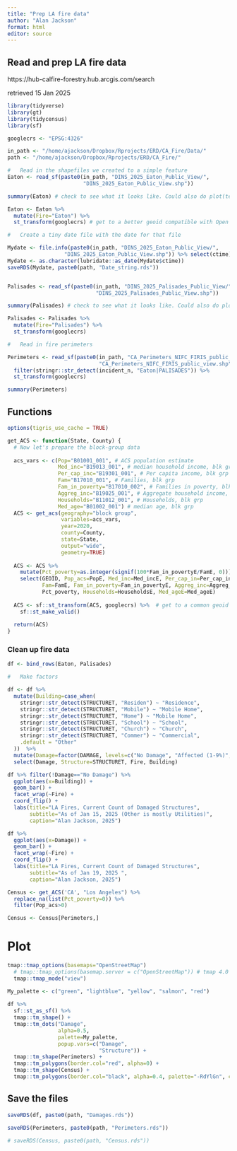 ```yaml
---
title: "Prep LA fire data"
author: "Alan Jackson"
format: html
editor: source
---
```



## Read and prep LA fire data

https://hub-calfire-forestry.hub.arcgis.com/search

retrieved 15 Jan 2025


```r
library(tidyverse)
library(gt)
library(tidycensus)
library(sf)

googlecrs <- "EPSG:4326"

in_path <- "/home/ajackson/Dropbox/Rprojects/ERD/CA_Fire/Data/"
path <- "/home/ajackson/Dropbox/Rprojects/ERD/CA_Fire/"

#   Read in the shapefiles we created to a simple feature
Eaton <- read_sf(paste0(in_path, "DINS_2025_Eaton_Public_View/",
                        "DINS_2025_Eaton_Public_View.shp"))

summary(Eaton) # check to see what it looks like. Could also do plot(temp)

Eaton <- Eaton %>% 
  mutate(Fire="Eaton") %>% 
  st_transform(googlecrs) # get to a better geoid compatible with Open maps

#   Create a tiny date file with the date for that file

Mydate <- file.info(paste0(in_path, "DINS_2025_Eaton_Public_View/",
                  "DINS_2025_Eaton_Public_View.shp")) %>% select(ctime)
Mydate <- as.character(lubridate::as_date(Mydate$ctime))
saveRDS(Mydate, paste0(path, "Date_string.rds"))


Palisades <- read_sf(paste0(in_path, "DINS_2025_Palisades_Public_View/",
                            "DINS_2025_Palisades_Public_View.shp"))

summary(Palisades) # check to see what it looks like. Could also do plot(temp)

Palisades <- Palisades %>% 
  mutate(Fire="Palisades") %>% 
  st_transform(googlecrs)

#   Read in fire perimeters

Perimeters <- read_sf(paste0(in_path, "CA_Perimeters_NIFC_FIRIS_public_view/",
                             "CA_Perimeters_NIFC_FIRIS_public_view.shp")) %>% 
  filter(stringr::str_detect(incident_n, "Eaton|PALISADES")) %>% 
  st_transform(googlecrs)

summary(Perimeters)

```

##    Functions

```r

options(tigris_use_cache = TRUE)

get_ACS <- function(State, County) {
  # Now let's prepare the block-group data
  
  acs_vars <- c(Pop="B01001_001", # ACS population estimate
                Med_inc="B19013_001", # median household income, blk grp
                Per_cap_inc="B19301_001", # Per capita income, blk grp
                Fam="B17010_001", # Families, blk grp
                Fam_in_poverty="B17010_002", # Families in poverty, blk grp
                Aggreg_inc="B19025_001", # Aggregate household income, blk grp
                Households="B11012_001", # Households, blk grp
                Med_age="B01002_001") # median age, blk grp
  ACS <- get_acs(geography="block group",
                 variables=acs_vars,
                 year=2020,
                 county=County,
                 state=State,
                 output="wide",
                 geometry=TRUE)
  
  ACS <- ACS %>% 
    mutate(Pct_poverty=as.integer(signif(100*Fam_in_povertyE/FamE, 0))) %>% 
    select(GEOID, Pop_acs=PopE, Med_inc=Med_incE, Per_cap_in=Per_cap_incE,
           Fam=FamE, Fam_in_poverty=Fam_in_povertyE, Aggreg_inc=Aggreg_incE,
           Pct_poverty, Households=HouseholdsE, Med_ageE=Med_ageE)
  
  ACS <- sf::st_transform(ACS, googlecrs) %>%  # get to a common geoid
    sf::st_make_valid()
  
  return(ACS)
}

```

###   Clean up fire data

```r
df <- bind_rows(Eaton, Palisades)

#   Make factors

df <- df %>% 
  mutate(Building=case_when(
    stringr::str_detect(STRUCTURET, "Residen") ~ "Residence",
    stringr::str_detect(STRUCTURET, "Mobile") ~ "Mobile Home",
    stringr::str_detect(STRUCTURET, "Home") ~ "Mobile Home",
    stringr::str_detect(STRUCTURET, "School") ~ "School",
    stringr::str_detect(STRUCTURET, "Church") ~ "Church",
    stringr::str_detect(STRUCTURET, "Commer") ~ "Commercial",
    .default = "Other"
  ))  %>% 
  mutate(Damage=factor(DAMAGE, levels=c("No Damage", "Affected (1-9%)", "Minor (10-25%)", "Major (26-50%)", "Destroyed (>50%)"))) %>% 
  select(Damage, Structure=STRUCTURET, Fire, Building)

df %>% filter(!Damage=="No Damage") %>% 
  ggplot(aes(x=Building)) +
  geom_bar() +
  facet_wrap(~Fire) +
  coord_flip() +
  labs(title="LA Fires, Current Count of Damaged Structures",
       subtitle="As of Jan 15, 2025 (Other is mostly Utilities)",
       caption="Alan Jackson, 2025")

df %>% 
  ggplot(aes(x=Damage)) +
  geom_bar() +
  facet_wrap(~Fire) +
  coord_flip() +
  labs(title="LA Fires, Current Count of Damaged Structures",
       subtitle="As of Jan 19, 2025 ",
       caption="Alan Jackson, 2025")

Census <- get_ACS('CA', "Los Angeles") %>% 
  replace_na(list(Pct_poverty=0)) %>% 
  filter(Pop_acs>0)

Census <- Census[Perimeters,]


```

#   Plot

```r

tmap::tmap_options(basemaps="OpenStreetMap")
  # tmap::tmap_options(basemap.server = c("OpenStreetMap")) # tmap 4.0
  tmap::tmap_mode("view")

My_palette <- c("green", "lightblue", "yellow", "salmon", "red")
  
df %>%  
  sf::st_as_sf() %>% 
  tmap::tm_shape() +
  tmap::tm_dots("Damage", 
                alpha=0.5,
                palette=My_palette,
                popup.vars=c("Damage",
                             "Structure")) + 
  tmap::tm_shape(Perimeters) +
  tmap::tm_polygons(border.col="red", alpha=0) +
  tmap::tm_shape(Census) +
  tmap::tm_polygons(border.col="black", alpha=0.4, palette="-RdYlGn", col="Pct_poverty")
```

##    Save the files

```r

saveRDS(df, paste0(path, "Damages.rds"))

saveRDS(Perimeters, paste0(path, "Perimeters.rds"))

# saveRDS(Census, paste0(path, "Census.rds"))



```








